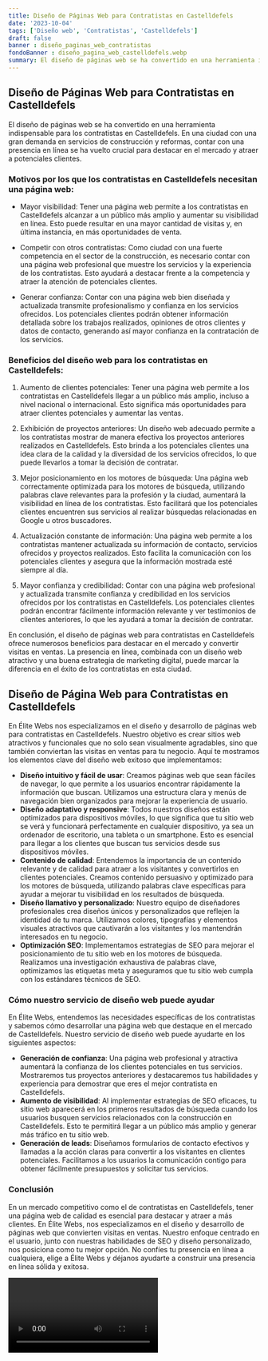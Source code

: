```yaml
---
title: Diseño de Páginas Web para Contratistas en Castelldefels
date: '2023-10-04'
tags: ['Diseño web', 'Contratistas', 'Castelldefels']
draft: false
banner : diseño_paginas_web_contratistas
fondoBanner : diseño_pagina_web_castelldefels.webp
summary: El diseño de páginas web se ha convertido en una herramienta indispensable para los contratistas en Castelldefels. En una ciudad con una gran demanda en servicios de construcción y reformas, contar con una presencia en línea se ha vuelto crucial para destacar en el mercado y atraer a potenciales clientes.
---
```


## Diseño de Páginas Web para Contratistas en Castelldefels

El diseño de páginas web se ha convertido en una herramienta indispensable para los contratistas en Castelldefels. En una ciudad con una gran demanda en servicios de construcción y reformas, contar con una presencia en línea se ha vuelto crucial para destacar en el mercado y atraer a potenciales clientes.

### Motivos por los que los contratistas en Castelldefels necesitan una página web:

- Mayor visibilidad: Tener una página web permite a los contratistas en Castelldefels alcanzar a un público más amplio y aumentar su visibilidad en línea. Esto puede resultar en una mayor cantidad de visitas y, en última instancia, en más oportunidades de venta.

- Competir con otros contratistas: Como ciudad con una fuerte competencia en el sector de la construcción, es necesario contar con una página web profesional que muestre los servicios y la experiencia de los contratistas. Esto ayudará a destacar frente a la competencia y atraer la atención de potenciales clientes.

- Generar confianza: Contar con una página web bien diseñada y actualizada transmite profesionalismo y confianza en los servicios ofrecidos. Los potenciales clientes podrán obtener información detallada sobre los trabajos realizados, opiniones de otros clientes y datos de contacto, generando así mayor confianza en la contratación de los servicios.

### Beneficios del diseño web para los contratistas en Castelldefels:

1. Aumento de clientes potenciales: Tener una página web permite a los contratistas en Castelldefels llegar a un público más amplio, incluso a nivel nacional o internacional. Esto significa más oportunidades para atraer clientes potenciales y aumentar las ventas.

2. Exhibición de proyectos anteriores: Un diseño web adecuado permite a los contratistas mostrar de manera efectiva los proyectos anteriores realizados en Castelldefels. Esto brinda a los potenciales clientes una idea clara de la calidad y la diversidad de los servicios ofrecidos, lo que puede llevarlos a tomar la decisión de contratar.

3. Mejor posicionamiento en los motores de búsqueda: Una página web correctamente optimizada para los motores de búsqueda, utilizando palabras clave relevantes para la profesión y la ciudad, aumentará la visibilidad en línea de los contratistas. Esto facilitará que los potenciales clientes encuentren sus servicios al realizar búsquedas relacionadas en Google u otros buscadores.

4. Actualización constante de información: Una página web permite a los contratistas mantener actualizada su información de contacto, servicios ofrecidos y proyectos realizados. Esto facilita la comunicación con los potenciales clientes y asegura que la información mostrada esté siempre al día.

5. Mayor confianza y credibilidad: Contar con una página web profesional y actualizada transmite confianza y credibilidad en los servicios ofrecidos por los contratistas en Castelldefels. Los potenciales clientes podrán encontrar fácilmente información relevante y ver testimonios de clientes anteriores, lo que les ayudará a tomar la decisión de contratar.

En conclusión, el diseño de páginas web para contratistas en Castelldefels ofrece numerosos beneficios para destacar en el mercado y convertir visitas en ventas. La presencia en línea, combinada con un diseño web atractivo y una buena estrategia de marketing digital, puede marcar la diferencia en el éxito de los contratistas en esta ciudad.

<GifSeo />

<Cta />

## Diseño de Página Web para Contratistas en Castelldefels

En Élite Webs nos especializamos en el diseño y desarrollo de páginas web para contratistas en Castelldefels. Nuestro objetivo es crear sitios web atractivos y funcionales que no solo sean visualmente agradables, sino que también conviertan las visitas en ventas para tu negocio. Aquí te mostramos los elementos clave del diseño web exitoso que implementamos:

- **Diseño intuitivo y fácil de usar**: Creamos páginas web que sean fáciles de navegar, lo que permite a los usuarios encontrar rápidamente la información que buscan. Utilizamos una estructura clara y menús de navegación bien organizados para mejorar la experiencia de usuario.
- **Diseño adaptativo y responsive**: Todos nuestros diseños están optimizados para dispositivos móviles, lo que significa que tu sitio web se verá y funcionará perfectamente en cualquier dispositivo, ya sea un ordenador de escritorio, una tableta o un smartphone. Esto es esencial para llegar a los clientes que buscan tus servicios desde sus dispositivos móviles.
- **Contenido de calidad**: Entendemos la importancia de un contenido relevante y de calidad para atraer a los visitantes y convertirlos en clientes potenciales. Creamos contenido persuasivo y optimizado para los motores de búsqueda, utilizando palabras clave específicas para ayudar a mejorar tu visibilidad en los resultados de búsqueda.
- **Diseño llamativo y personalizado**: Nuestro equipo de diseñadores profesionales crea diseños únicos y personalizados que reflejen la identidad de tu marca. Utilizamos colores, tipografías y elementos visuales atractivos que cautivarán a los visitantes y los mantendrán interesados en tu negocio.
- **Optimización SEO**: Implementamos estrategias de SEO para mejorar el posicionamiento de tu sitio web en los motores de búsqueda. Realizamos una investigación exhaustiva de palabras clave, optimizamos las etiquetas meta y aseguramos que tu sitio web cumpla con los estándares técnicos de SEO.

### Cómo nuestro servicio de diseño web puede ayudar

En Élite Webs, entendemos las necesidades específicas de los contratistas y sabemos cómo desarrollar una página web que destaque en el mercado de Castelldefels. Nuestro servicio de diseño web puede ayudarte en los siguientes aspectos:

- **Generación de confianza**: Una página web profesional y atractiva aumentará la confianza de los clientes potenciales en tus servicios. Mostraremos tus proyectos anteriores y destacaremos tus habilidades y experiencia para demostrar que eres el mejor contratista en Castelldefels.
- **Aumento de visibilidad**: Al implementar estrategias de SEO eficaces, tu sitio web aparecerá en los primeros resultados de búsqueda cuando los usuarios busquen servicios relacionados con la construcción en Castelldefels. Esto te permitirá llegar a un público más amplio y generar más tráfico en tu sitio web.
- **Generación de leads**: Diseñamos formularios de contacto efectivos y llamadas a la acción claras para convertir a los visitantes en clientes potenciales. Facilitamos a los usuarios la comunicación contigo para obtener fácilmente presupuestos y solicitar tus servicios.

### Conclusión

En un mercado competitivo como el de contratistas en Castelldefels, tener una página web de calidad es esencial para destacar y atraer a más clientes. En Élite Webs, nos especializamos en el diseño y desarrollo de páginas web que convierten visitas en ventas. Nuestro enfoque centrado en el usuario, junto con nuestras habilidades de SEO y diseño personalizado, nos posiciona como tu mejor opción. No confíes tu presencia en línea a cualquiera, elige a Élite Webs y déjanos ayudarte a construir una presencia en línea sólida y exitosa.

<Video />

<CtaBot job='Contratistas' city='Castelldefels'/>

<Gmaps query='Castelldefels+españa+maps' />